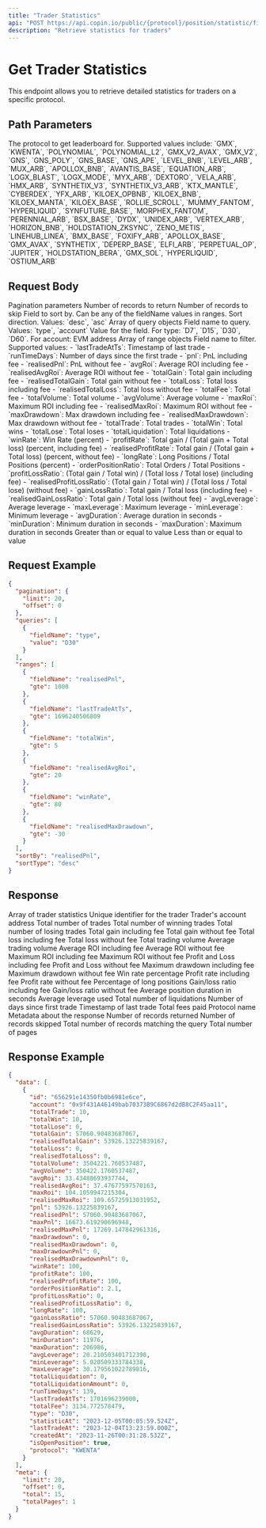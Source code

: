 ```yaml
---
title: "Trader Statistics"
api: "POST https://api.copin.io/public/{protocol}/position/statistic/filter"
description: "Retrieve statistics for traders"
---
```


# Get Trader Statistics

This endpoint allows you to retrieve detailed statistics for traders on a specific protocol.

## Path Parameters

<ParamField query="protocol" type="string" required>
    The protocol to get leaderboard for. Supported values include: `GMX`,
    `KWENTA`, `POLYNOMIAL`, `POLYNOMIAL_L2`, `GMX_V2_AVAX`, `GMX_V2`, `GNS`,
    `GNS_POLY`, `GNS_BASE`, `GNS_APE`, `LEVEL_BNB`, `LEVEL_ARB`, `MUX_ARB`,
    `APOLLOX_BNB`, `AVANTIS_BASE`, `EQUATION_ARB`, `LOGX_BLAST`, `LOGX_MODE`,
    `MYX_ARB`, `DEXTORO`, `VELA_ARB`, `HMX_ARB`, `SYNTHETIX_V3`,
    `SYNTHETIX_V3_ARB`, `KTX_MANTLE`, `CYBERDEX`, `YFX_ARB`, `KILOEX_OPBNB`,
    `KILOEX_BNB`, `KILOEX_MANTA`, `KILOEX_BASE`, `ROLLIE_SCROLL`, `MUMMY_FANTOM`,
    `HYPERLIQUID`, `SYNFUTURE_BASE`, `MORPHEX_FANTOM`, `PERENNIAL_ARB`,
    `BSX_BASE`, `DYDX`, `UNIDEX_ARB`, `VERTEX_ARB`, `HORIZON_BNB`,
    `HOLDSTATION_ZKSYNC`, `ZENO_METIS`, `LINEHUB_LINEA`, `BMX_BASE`, `FOXIFY_ARB`,
    `APOLLOX_BASE`, `GMX_AVAX`, `SYNTHETIX`, `DEPERP_BASE`, `ELFI_ARB`, `PERPETUAL_OP`,
    `JUPITER`, `HOLDSTATION_BERA`, `GMX_SOL`, `HYPERLIQUID`, `OSTIUM_ARB`
</ParamField>

## Request Body

<ParamField body="pagination" type="object">
  Pagination parameters
  <Expandable title="properties">
    <ParamField body="limit" type="number">
      Number of records to return
    </ParamField>
    <ParamField body="offset" type="number">
      Number of records to skip
    </ParamField>
  </Expandable>
</ParamField>

<ParamField body="sortBy" type="string">
  Field to sort by. Can be any of the fieldName values in ranges.
</ParamField>

<ParamField body="sortType" type="string">
  Sort direction. Values: `desc`, `asc`
</ParamField>

<ParamField body="queries" type="array">
  Array of query objects
  <Expandable title="properties">
    <ParamField body="fieldName" type="string">
      Field name to query. Values: `type`, `account`
    </ParamField>
    <ParamField body="value" type="string">
      Value for the field. For type: `D7`, `D15`, `D30`, `D60`. For account: EVM
      address
    </ParamField>
  </Expandable>
</ParamField>

<ParamField body="ranges" type="array">
  Array of range objects
  <Expandable title="properties">
    <ParamField body="fieldName" type="string">
      Field name to filter. Supported values: - `lastTradeAtTs`: Timestamp of
      last trade - `runTimeDays`: Number of days since the first trade - `pnl`:
      PnL including fee - `realisedPnl`: PnL without fee - `avgRoi`: Average ROI
      including fee - `realisedAvgRoi`: Average ROI without fee - `totalGain`:
      Total gain including fee - `realisedTotalGain`: Total gain without fee -
      `totalLoss`: Total loss including fee - `realisedTotalLoss`: Total loss
      without fee - `totalFee`: Total fee - `totalVolume`: Total volume -
      `avgVolume`: Average volume - `maxRoi`: Maximum ROI including fee -
      `realisedMaxRoi`: Maximum ROI without fee - `maxDrawdown`: Max drawdown
      including fee - `realisedMaxDrawdown`: Max drawdown without fee -
      `totalTrade`: Total trades - `totalWin`: Total wins - `totalLose`: Total
      loses - `totalLiquidation`: Total liquidations - `winRate`: Win Rate
      (percent) - `profitRate`: Total gain / (Total gain + Total loss) (percent,
      including fee) - `realisedProfitRate`: Total gain / (Total gain + Total
      loss) (percent, without fee) - `longRate`: Long Positions / Total
      Positions (percent) - `orderPositionRatio`: Total Orders / Total Positions
      - `profitLossRatio`: (Total gain / Total win) / (Total loss / Total lose)
      (including fee) - `realisedProfitLossRatio`: (Total gain / Total win) /
      (Total loss / Total lose) (without fee) - `gainLossRatio`: Total gain /
      Total loss (including fee) - `realisedGainLossRatio`: Total gain / Total
      loss (without fee) - `avgLeverage`: Average leverage - `maxLeverage`:
      Maximum leverage - `minLeverage`: Minimum leverage - `avgDuration`:
      Average duration in seconds - `minDuration`: Minimum duration in seconds -
      `maxDuration`: Maximum duration in seconds
    </ParamField>
    <ParamField body="gte" type="number">
      Greater than or equal to value
    </ParamField>
    <ParamField body="lte" type="number">
      Less than or equal to value
    </ParamField>
  </Expandable>
</ParamField>

## Request Example

```json
{
  "pagination": {
    "limit": 20,
    "offset": 0
  },
  "queries": [
    {
      "fieldName": "type",
      "value": "D30"
    }
  ],
  "ranges": [
    {
      "fieldName": "realisedPnl",
      "gte": 1000
    },
    {
      "fieldName": "lastTradeAtTs",
      "gte": 1696240506809
    },
    {
      "fieldName": "totalWin",
      "gte": 5
    },
    {
      "fieldName": "realisedAvgRoi",
      "gte": 20
    },
    {
      "fieldName": "winRate",
      "gte": 80
    },
    {
      "fieldName": "realisedMaxDrawdown",
      "gte": -30
    }
  ],
  "sortBy": "realisedPnl",
  "sortType": "desc"
}
```

## Response

<ResponseField name="data" type="array">
  Array of trader statistics
  <Expandable title="properties">
    <ResponseField name="id" type="string">
      Unique identifier for the trader
    </ResponseField>
    <ResponseField name="account" type="string">
      Trader's account address
    </ResponseField>
    <ResponseField name="totalTrade" type="number">
      Total number of trades
    </ResponseField>
    <ResponseField name="totalWin" type="number">
      Total number of winning trades
    </ResponseField>
    <ResponseField name="totalLose" type="number">
      Total number of losing trades
    </ResponseField>
    <ResponseField name="totalGain" type="number">
      Total gain including fee
    </ResponseField>
    <ResponseField name="realisedTotalGain" type="number">
      Total gain without fee
    </ResponseField>
    <ResponseField name="totalLoss" type="number">
      Total loss including fee
    </ResponseField>
    <ResponseField name="realisedTotalLoss" type="number">
      Total loss without fee
    </ResponseField>
    <ResponseField name="totalVolume" type="number">
      Total trading volume
    </ResponseField>
    <ResponseField name="avgVolume" type="number">
      Average trading volume
    </ResponseField>
    <ResponseField name="avgRoi" type="number">
      Average ROI including fee
    </ResponseField>
    <ResponseField name="realisedAvgRoi" type="number">
      Average ROI without fee
    </ResponseField>
    <ResponseField name="maxRoi" type="number">
      Maximum ROI including fee
    </ResponseField>
    <ResponseField name="realisedMaxRoi" type="number">
      Maximum ROI without fee
    </ResponseField>
    <ResponseField name="pnl" type="number">
      Profit and Loss including fee
    </ResponseField>
    <ResponseField name="realisedPnl" type="number">
      Profit and Loss without fee
    </ResponseField>
    <ResponseField name="maxDrawdown" type="number">
      Maximum drawdown including fee
    </ResponseField>
    <ResponseField name="realisedMaxDrawdown" type="number">
      Maximum drawdown without fee
    </ResponseField>
    <ResponseField name="winRate" type="number">
      Win rate percentage
    </ResponseField>
    <ResponseField name="profitRate" type="number">
      Profit rate including fee
    </ResponseField>
    <ResponseField name="realisedProfitRate" type="number">
      Profit rate without fee
    </ResponseField>
    <ResponseField name="longRate" type="number">
      Percentage of long positions
    </ResponseField>
    <ResponseField name="gainLossRatio" type="number">
      Gain/loss ratio including fee
    </ResponseField>
    <ResponseField name="realisedGainLossRatio" type="number">
      Gain/loss ratio without fee
    </ResponseField>
    <ResponseField name="avgDuration" type="number">
      Average position duration in seconds
    </ResponseField>
    <ResponseField name="avgLeverage" type="number">
      Average leverage used
    </ResponseField>
    <ResponseField name="totalLiquidation" type="number">
      Total number of liquidations
    </ResponseField>
    <ResponseField name="runTimeDays" type="number">
      Number of days since first trade
    </ResponseField>
    <ResponseField name="lastTradeAtTs" type="number">
      Timestamp of last trade
    </ResponseField>
    <ResponseField name="totalFee" type="number">
      Total fees paid
    </ResponseField>
    <ResponseField name="protocol" type="string">
      Protocol name
    </ResponseField>
  </Expandable>
</ResponseField>

<ResponseField name="meta" type="object">
  Metadata about the response
  <Expandable title="properties">
    <ResponseField name="limit" type="number">
      Number of records returned
    </ResponseField>
    <ResponseField name="offset" type="number">
      Number of records skipped
    </ResponseField>
    <ResponseField name="total" type="number">
      Total number of records matching the query
    </ResponseField>
    <ResponseField name="totalPages" type="number">
      Total number of pages
    </ResponseField>
  </Expandable>
</ResponseField>

## Response Example

```json
{
  "data": [
    {
      "id": "656291e14350fb0b6981e6ce",
      "account": "0x9f431A46149bab70373B9C6867d2dB8C2F45aa11",
      "totalTrade": 10,
      "totalWin": 10,
      "totalLose": 0,
      "totalGain": 57060.90483687067,
      "realisedTotalGain": 53926.13225839167,
      "totalLoss": 0,
      "realisedTotalLoss": 0,
      "totalVolume": 3504221.760537487,
      "avgVolume": 350422.1760537487,
      "avgRoi": 33.43488693937744,
      "realisedAvgRoi": 37.47677597570163,
      "maxRoi": 104.1059947215304,
      "realisedMaxRoi": 109.65725913031952,
      "pnl": 53926.13225839167,
      "realisedPnl": 57060.90483687067,
      "maxPnl": 16673.619290696948,
      "realisedMaxPnl": 17269.147842961316,
      "maxDrawdown": 0,
      "realisedMaxDrawdown": 0,
      "maxDrawdownPnl": 0,
      "realisedMaxDrawdownPnl": 0,
      "winRate": 100,
      "profitRate": 100,
      "realisedProfitRate": 100,
      "orderPositionRatio": 2.1,
      "profitLossRatio": 0,
      "realisedProfitLossRatio": 0,
      "longRate": 100,
      "gainLossRatio": 57060.90483687067,
      "realisedGainLossRatio": 53926.13225839167,
      "avgDuration": 68629,
      "minDuration": 11976,
      "maxDuration": 206986,
      "avgLeverage": 20.210503401712398,
      "minLeverage": 5.020509333784338,
      "maxLeverage": 30.179561022789816,
      "totalLiquidation": 0,
      "totalLiquidationAmount": 0,
      "runTimeDays": 139,
      "lastTradeAtTs": 1701696239000,
      "totalFee": 3134.772578479,
      "type": "D30",
      "statisticAt": "2023-12-05T00:05:59.524Z",
      "lastTradeAt": "2023-12-04T13:23:59.000Z",
      "createdAt": "2023-11-26T00:31:28.532Z",
      "isOpenPosition": true,
      "protocol": "KWENTA"
    }
  ],
  "meta": {
    "limit": 20,
    "offset": 0,
    "total": 15,
    "totalPages": 1
  }
}
```
